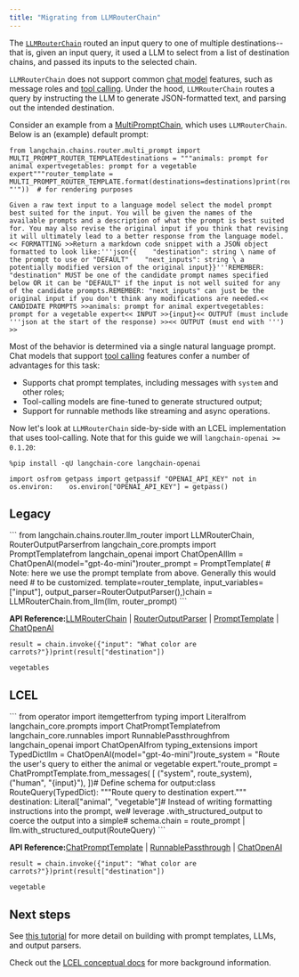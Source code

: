 ```yaml
---
title: "Migrating from LLMRouterChain"
---
```


The [`LLMRouterChain`](https://python.langchain.com/api_reference/langchain/chains/langchain.chains.router.llm_router.LLMRouterChain.html) routed an input query to one of multiple destinations-- that is, given an input query, it used a LLM to select from a list of destination chains, and passed its inputs to the selected chain.

`LLMRouterChain` does not support common [chat model](/oss/concepts/chat_models) features, such as message roles and [tool calling](/oss/concepts/tool_calling). Under the hood, `LLMRouterChain` routes a query by instructing the LLM to generate JSON-formatted text, and parsing out the intended destination.

Consider an example from a [MultiPromptChain](/oss/versions/migrating_chains/multi_prompt_chain), which uses `LLMRouterChain`. Below is an (example) default prompt:

```
from langchain.chains.router.multi_prompt import MULTI_PROMPT_ROUTER_TEMPLATEdestinations = """animals: prompt for animal expertvegetables: prompt for a vegetable expert"""router_template = MULTI_PROMPT_ROUTER_TEMPLATE.format(destinations=destinations)print(router_template.replace("`", "'"))  # for rendering purposes
```

```
Given a raw text input to a language model select the model prompt best suited for the input. You will be given the names of the available prompts and a description of what the prompt is best suited for. You may also revise the original input if you think that revising it will ultimately lead to a better response from the language model.<< FORMATTING >>Return a markdown code snippet with a JSON object formatted to look like:'''json{{    "destination": string \ name of the prompt to use or "DEFAULT"    "next_inputs": string \ a potentially modified version of the original input}}'''REMEMBER: "destination" MUST be one of the candidate prompt names specified below OR it can be "DEFAULT" if the input is not well suited for any of the candidate prompts.REMEMBER: "next_inputs" can just be the original input if you don't think any modifications are needed.<< CANDIDATE PROMPTS >>animals: prompt for animal expertvegetables: prompt for a vegetable expert<< INPUT >>{input}<< OUTPUT (must include '''json at the start of the response) >><< OUTPUT (must end with ''') >>
```

Most of the behavior is determined via a single natural language prompt. Chat models that support [tool calling](/oss/how_to/tool_calling) features confer a number of advantages for this task:

* Supports chat prompt templates, including messages with `system` and other roles;
* Tool-calling models are fine-tuned to generate structured output;
* Support for runnable methods like streaming and async operations.

Now let's look at `LLMRouterChain` side-by-side with an LCEL implementation that uses tool-calling. Note that for this guide we will `langchain-openai >= 0.1.20`:

```
%pip install -qU langchain-core langchain-openai
```

```
import osfrom getpass import getpassif "OPENAI_API_KEY" not in os.environ:    os.environ["OPENAI_API_KEY"] = getpass()
```

## Legacy

<Accordion title="Details">
  ```
  from langchain.chains.router.llm_router import LLMRouterChain, RouterOutputParserfrom langchain_core.prompts import PromptTemplatefrom langchain_openai import ChatOpenAIllm = ChatOpenAI(model="gpt-4o-mini")router_prompt = PromptTemplate(    # Note: here we use the prompt template from above. Generally this would need    # to be customized.    template=router_template,    input_variables=["input"],    output_parser=RouterOutputParser(),)chain = LLMRouterChain.from_llm(llm, router_prompt)
  ```

  **API Reference:**[LLMRouterChain](https://python.langchain.com/api_reference/langchain/chains/langchain.chains.router.llm_router.LLMRouterChain.html) | [RouterOutputParser](https://python.langchain.com/api_reference/langchain/chains/langchain.chains.router.llm_router.RouterOutputParser.html) | [PromptTemplate](https://python.langchain.com/api_reference/core/prompts/langchain_core.prompts.prompt.PromptTemplate.html) | [ChatOpenAI](https://python.langchain.com/api_reference/openai/chat_models/langchain_openai.chat_models.base.ChatOpenAI.html)

  ```
  result = chain.invoke({"input": "What color are carrots?"})print(result["destination"])
  ```

  ```
  vegetables
  ```
</Accordion>

## LCEL

<Accordion title="Details">
  ```
  from operator import itemgetterfrom typing import Literalfrom langchain_core.prompts import ChatPromptTemplatefrom langchain_core.runnables import RunnablePassthroughfrom langchain_openai import ChatOpenAIfrom typing_extensions import TypedDictllm = ChatOpenAI(model="gpt-4o-mini")route_system = "Route the user's query to either the animal or vegetable expert."route_prompt = ChatPromptTemplate.from_messages(    [        ("system", route_system),        ("human", "{input}"),    ])# Define schema for output:class RouteQuery(TypedDict):    """Route query to destination expert."""    destination: Literal["animal", "vegetable"]# Instead of writing formatting instructions into the prompt, we# leverage .with_structured_output to coerce the output into a simple# schema.chain = route_prompt | llm.with_structured_output(RouteQuery)
  ```

  **API Reference:**[ChatPromptTemplate](https://python.langchain.com/api_reference/core/prompts/langchain_core.prompts.chat.ChatPromptTemplate.html) | [RunnablePassthrough](https://python.langchain.com/api_reference/core/runnables/langchain_core.runnables.passthrough.RunnablePassthrough.html) | [ChatOpenAI](https://python.langchain.com/api_reference/openai/chat_models/langchain_openai.chat_models.base.ChatOpenAI.html)

  ```
  result = chain.invoke({"input": "What color are carrots?"})print(result["destination"])
  ```

  ```
  vegetable
  ```
</Accordion>

## Next steps

See [this tutorial](/oss/tutorials/llm_chain) for more detail on building with prompt templates, LLMs, and output parsers.

Check out the [LCEL conceptual docs](/oss/concepts/lcel) for more background information.
